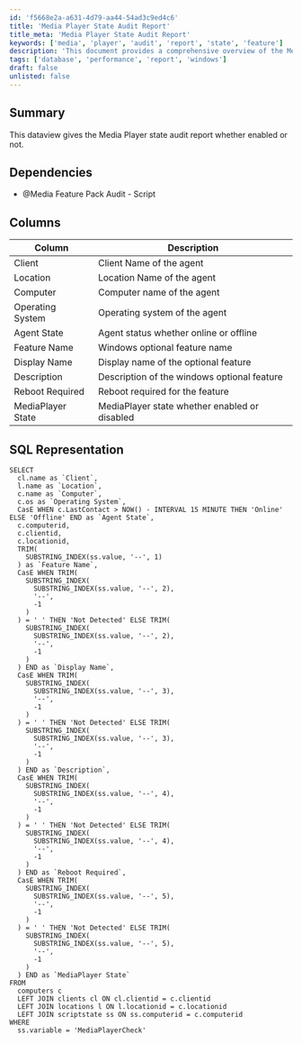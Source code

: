 ```yaml
---
id: 'f5668e2a-a631-4d79-aa44-54ad3c9ed4c6'
title: 'Media Player State Audit Report'
title_meta: 'Media Player State Audit Report'
keywords: ['media', 'player', 'audit', 'report', 'state', 'feature']
description: 'This document provides a comprehensive overview of the Media Player state audit report, detailing whether the feature is enabled or not. It includes SQL representation and a breakdown of relevant columns and their descriptions.'
tags: ['database', 'performance', 'report', 'windows']
draft: false
unlisted: false
---
```

## Summary

This dataview gives the Media Player state audit report whether enabled or not.

## Dependencies

- @Media Feature Pack Audit - Script

## Columns

| Column               | Description                                      |
|---------------------|--------------------------------------------------|
| Client              | Client Name of the agent                         |
| Location            | Location Name of the agent                       |
| Computer            | Computer name of the agent                       |
| Operating System    | Operating system of the agent                    |
| Agent State         | Agent status whether online or offline           |
| Feature Name        | Windows optional feature name                    |
| Display Name        | Display name of the optional feature             |
| Description         | Description of the windows optional feature      |
| Reboot Required     | Reboot required for the feature                  |
| MediaPlayer State   | MediaPlayer state whether enabled or disabled    |

## SQL Representation

```
SELECT 
  cl.name as `Client`, 
  l.name as `Location`, 
  c.name as `Computer`, 
  c.os as `Operating System`, 
  CasE WHEN c.LastContact > NOW() - INTERVAL 15 MINUTE THEN 'Online' ELSE 'Offline' END as `Agent State`, 
  c.computerid, 
  c.clientid, 
  c.locationid, 
  TRIM(
    SUBSTRING_INDEX(ss.value, '--', 1)
  ) as `Feature Name`, 
  CasE WHEN TRIM(
    SUBSTRING_INDEX(
      SUBSTRING_INDEX(ss.value, '--', 2), 
      '--', 
      -1
    )
  ) = ' ' THEN 'Not Detected' ELSE TRIM(
    SUBSTRING_INDEX(
      SUBSTRING_INDEX(ss.value, '--', 2), 
      '--', 
      -1
    )
  ) END as `Display Name`, 
  CasE WHEN TRIM(
    SUBSTRING_INDEX(
      SUBSTRING_INDEX(ss.value, '--', 3), 
      '--', 
      -1
    )
  ) = ' ' THEN 'Not Detected' ELSE TRIM(
    SUBSTRING_INDEX(
      SUBSTRING_INDEX(ss.value, '--', 3), 
      '--', 
      -1
    )
  ) END as `Description`, 
  CasE WHEN TRIM(
    SUBSTRING_INDEX(
      SUBSTRING_INDEX(ss.value, '--', 4), 
      '--', 
      -1
    )
  ) = ' ' THEN 'Not Detected' ELSE TRIM(
    SUBSTRING_INDEX(
      SUBSTRING_INDEX(ss.value, '--', 4), 
      '--', 
      -1
    )
  ) END as `Reboot Required`, 
  CasE WHEN TRIM(
    SUBSTRING_INDEX(
      SUBSTRING_INDEX(ss.value, '--', 5), 
      '--', 
      -1
    )
  ) = ' ' THEN 'Not Detected' ELSE TRIM(
    SUBSTRING_INDEX(
      SUBSTRING_INDEX(ss.value, '--', 5), 
      '--', 
      -1
    )
  ) END as `MediaPlayer State` 
FROM 
  computers c 
  LEFT JOIN clients cl ON cl.clientid = c.clientid 
  LEFT JOIN locations l ON l.locationid = c.locationid 
  LEFT JOIN scriptstate ss ON ss.computerid = c.computerid 
WHERE 
  ss.variable = 'MediaPlayerCheck'
```












